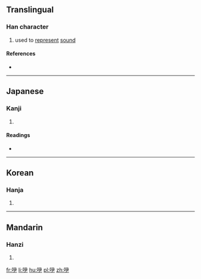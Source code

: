 ==Translingual==

===Han character===
{{Han char|rn=30|rad=口|as=04|sn=7|four=|canj=口尸大 (RSK), X口尸大 (XRSK)|ids=⿰口尹}}

# used to [[represent]] [[sound]]

====References====
* {{Han ref|kx=0177.060|dkj=03322|dj=0394.140|hdz=10595.050|uh=541A|ud=21530}}

----

==Japanese==

===Kanji===
{{ja-kanji|grade=|rs=口04}}

# {{defn|lang=ja|sort=口04}}

====Readings====
* {{ja-readings|on=[[い]] (i), [[き]] (ki)|kun=[[うめく]] (umeku)}}

----

==Korean==

===Hanja===
{{ko-hanja|hangeul=의|rv=ui|mr=ŭi}}

# {{defn|lang=ko|sort=口04}}

----

==Mandarin==

===Hanzi===
{{cmn-hanzi|pin=[[yī]] ([[yi1]])|wg=i<sup>1</sup>}}

# {{defn|lang=cmn|sort=口04}}

[[fr:吚]]
[[li:吚]]
[[hu:吚]]
[[pl:吚]]
[[zh:吚]]
